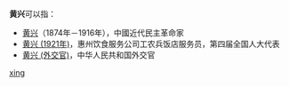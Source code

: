 '''黄兴'''可以指：
* [[黄兴|黄兴]]（1874年－1916年），中國近代民主革命家
* [[黄兴_(1921年)|黄兴 (1921年)]]，惠州饮食服务公司工农兵饭店服务员，第四届全国人大代表
* [[黄兴_(外交官)|黄兴 (外交官)]]，中华人民共和国外交官

{{disambig}}
[[Category:二字黄姓人名消歧义|xing]]
